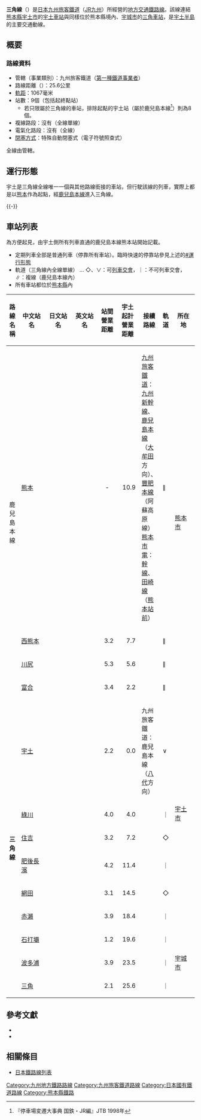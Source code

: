 {{Otheruses|subject=日本九州的一條支線鐵路|other=一種三角形的鐵路路線交會方式|三角線}}
{{Infobox 鐵道路線
|日文原名=三角線
|平假名=みすみせん
|羅馬拼音=Misumi sen
|路線名稱=[[File:JR_logo_(kyushu).svg|35px]] 三角線
|路線顏色=#0095d9
|圖片=<!-- 檔案不存在 Misumiline.jpg -->
|圖片大小=300px
|圖片說明=三角線上行走的柴油列車（2005年3月）
|通稱=天草三角線
|所在地={{JPN}}[[熊本縣|熊本縣]]
|起點=[[宇土站|宇土站]]
|終點=[[三角站|三角站]]
|站數=9個
|通車=1899年12月25日
|擁有者=[[File:JR_logo_(kyushu).svg|25px]] [[九州旅客鐵道|九州旅客鐵道]]（JR九州）
|營運者=[[File:JR_logo_(kyushu).svg|25px]] 九州旅客鐵道
|使用車輛=參見[[#使用車輛|使用車輛]]一節
|路線距離=25.6公里
|軌距=1,067毫米
|軌道數量=[[單線鐵路|單線]]
|電氣化方式=非電氣化
|閉塞方式=特殊自動閉塞式（電子符號照查式）
|路線圖=Map_railroad_japan_misumi_rough.png
{{三角線 (九州旅客鐵道)RDT}}
}}

'''三角線'''（{{jpn|j=三角線|hg=みすみせん|rm=Misumi sen|f=y}}）是[[日本|日本]][[九州旅客鐵道|九州旅客鐵道]]（[[JR九州|JR九州]]）所經營的[[地方交通線|地方交通鐵路線]]。該線連結[[熊本縣|熊本縣]][[宇土市|宇土市]]的[[宇土車站|宇土車站]]與同樣位於熊本縣境內、[[宇城市|宇城市]]{{link-ja|三角町|三角町}}的[[三角車站|三角車站]]，是[[宇土半島|宇土半島]]的主要交通動線。

== 概要 ==
=== 路線資料 ===
* 管轄（事業類別）：九州旅客鐵道（[[鐵路公司|第一種鐵道事業者]]）
* 路線距離（{{link-ja|營業距離|営業キロ}}）：25.6公里
* [[軌距|軌距]]：1067毫米
* 站數：9個（包括起終點站）
** 若只限屬於三角線的車站，排除起點的宇土站（屬於鹿兒島本線<ref>『停車場変遷大事典 国鉄・JR編』JTB 1998年</ref>）則為8個。
* 複線路段：沒有（全線單線）
* 電氣化路段：沒有（全線{{link-ja|非電氣化|非電化}}）
* [[閉塞_(鐵路)|閉塞方式]]：特殊自動閉塞式（電子符號照查式）

全線由{{link-ja|九州旅客鐵道熊本支社|九州旅客鉄道熊本支社|熊本支社}}管轄。

== 運行形態 ==
宇土是三角線全線唯一一個與其他路線銜接的車站，但行駛該線的列車，實際上都是以[[熊本站|熊本]]作為起點，經[[鹿兒島本線|鹿兒島本線]]進入三角線。

{{-}}
== 車站列表 ==
為方便起見，由宇土側所有列車直通的鹿兒島本線熊本站開始記載。

* 定期列車全部是普通列車（停靠所有車站）。臨時快速的停靠站參見上述的[[#運行形態|#運行形態]]
* 軌道（三角線內全線單線） … ◇、∨：可[[列車交會|列車交會]]，｜：不可列車交會，∥：複線（鹿兒島本線內）
* 所有車站都位於[[熊本縣|熊本縣]]內

{| class="wikitable" rules="all"
|-
!style="width:1em;"|路線名稱
!style="width:5em;"|中文站名
!style="width:5em;"|日文站名
!style="width:5em;"|英文站名
!style="width:2.5em;"|站間營業距離
!style="width:3em;"|宇土起計<br />營業距離
!接續路線
!style="width:1em;"|軌道
!style="width:4em;" colspan="2"|所在地
|-
|rowspan="5" style="width:1em; text-align:center;"|鹿兒島本線
|[[熊本站|熊本]]
|{{lang|ja|熊本}}
|{{lang|en|Kumamoto}}
|style="text-align:center;"| -
|style="text-align:right;"|10.9
|[[九州旅客鐵道|九州旅客鐵道]]：[[九州新幹線_(鹿兒島線)|九州新幹線]]、[[鹿兒島本線|鹿兒島本線]]（[[大牟田站|大牟田]]方向）、[[豐肥本線|豐肥本線]]（阿蘇高原線）<br />[[熊本市交通局|熊本市電]]：[[幹線_(熊本市電)|幹線]]、[[田崎線|田崎線]] （[[熊本站|熊本站前]]）
|∥
|rowspan="4" style="width:1em;"|[[熊本市|熊本市]]
|[[西區_(熊本市)|西區]]
|-
|[[西熊本站|西熊本]]
|{{lang|ja|西熊本}}
|{{lang|en|Nishi-Kumamoto}}
|style="text-align:right;"|3.2
|style="text-align:right;"|7.7
| 
|∥
|rowspan="3"|[[南區_(熊本市)|南區]]
|-
|[[川尻站|川尻]]
|{{lang|ja|川尻}}
|{{lang|en|Kawashiri}}
|style="text-align:right;"|5.3
|style="text-align:right;"|5.6
| 
|∥
|-
|[[富合站|富合]]
|{{lang|ja|富合}}
|{{lang|en|Tomiai}}
|style="text-align:right;"|3.4
|style="text-align:right;"|2.2
| 
|∥
|-
|rowspan="2"|[[宇土站|宇土]]
|rowspan="2"|{{lang|ja|宇土}}
|rowspan="2"|{{lang|en|Uto}}
|rowspan="2" style="text-align:right;"|2.2
|rowspan="2" style="text-align:right;"|0.0
|rowspan="2"|九州旅客鐵道：鹿兒島本線（[[八代站|八代]]方向）
|rowspan="2"|∨
|rowspan="7" colspan="2"|[[宇土市|宇土市]]
|-
|rowspan="9" style="width:1em;"|'''三角線'''
|-
|[[綠川站|綠川]]
|{{lang|ja|緑川}}
|{{lang|en|Midorikawa}}
|style="text-align:right;"|4.0
|style="text-align:right;"|4.0
| 
|｜
|-
|[[住吉站_(熊本縣)|住吉]]
|{{lang|ja|住吉}}
|{{lang|en|Sumiyoshi}}
|style="text-align:right;"|3.2
|style="text-align:right;"|7.2
| 
|◇
|-
|[[肥後長濱站|肥後長濱]]
|{{lang|ja|肥後長浜}}
|{{lang|en|Higo-Nagahama}}
|style="text-align:right;"|4.2
|style="text-align:right;"|11.4
| 
|｜
|-
|[[網田站|網田]]
|{{lang|ja|網田}}
|{{lang|en|Ōta}}
|style="text-align:right;"|3.1
|style="text-align:right;"|14.5
| 
|◇
|-
|[[赤瀨站|赤瀨]]
|{{lang|ja|赤瀬}}
|{{lang|en|Akase}}
|style="text-align:right;"|3.9
|style="text-align:right;"|18.4
| 
|｜
|-
|[[石打壩站|石打壩]]
|{{lang|ja|石打ダム}}
|{{lang|en|Ishiuchi Dam}}
|style="text-align:right;"|1.2
|style="text-align:right;"|19.6
| 
|｜
|rowspan="3" colspan="2"|[[宇城市|宇城市]]
|-
|[[波多浦站|波多浦]]
|{{lang|ja|波多浦}}
|{{lang|en|Hataura}}
|style="text-align:right;"|3.9
|style="text-align:right;"|23.5
| 
|｜
|-
|[[三角站|三角]]
|{{lang|ja|三角}}
|{{lang|en|Misumi}}
|style="text-align:right;"|2.1
|style="text-align:right;"|25.6
| 
|｜
|}

== 參考文獻 ==
* {{cite book <!--| 和書 -->| series = 週刊歴史でめぐる鉄道全路線国鉄・JR02 | title = 肥薩線/吉都線/三角線 | publisher = [[朝日新聞出版|朝日新聞出版]] | year = 2009 }}
* {{cite book <!--| 和書 -->| author = [[今尾恵介|今尾恵介]]監修 | title = [[日本鐵道旅行地図帳|日本鐵道旅行地図帳]] - 全線・全駅・全廢線 | publisher = [[新潮社|新潮社]] | volume = 12 九州沖縄 | year = 2009 | id = ISBN 978-4-10-790030-2 | ref = imao }}

== 相關條目 ==
* [[日本鐵路線列表|日本鐵路線列表]]

{{三角線}}
{{九州旅客鐵道熊本支社}}
{{DEFAULTSORT:Misumi Line}}
[[Category:九州地方鐵路路線|Category:九州地方鐵路路線]]
[[Category:九州旅客鐵道路線|Category:九州旅客鐵道路線]]
[[Category:日本國有鐵道路線|Category:日本國有鐵道路線]]
[[Category:熊本縣鐵路|Category:熊本縣鐵路]]